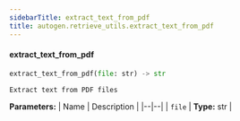 ```yaml
---
sidebarTitle: extract_text_from_pdf
title: autogen.retrieve_utils.extract_text_from_pdf
---
```


<code class="doc-symbol doc-symbol-heading doc-symbol-function"></code>
#### extract_text_from_pdf

```python
extract_text_from_pdf(file: str) -> str
```

    Extract text from PDF files

<b>Parameters:</b>
| Name | Description |
|--|--|
| `file` | **Type:** str |

<br />